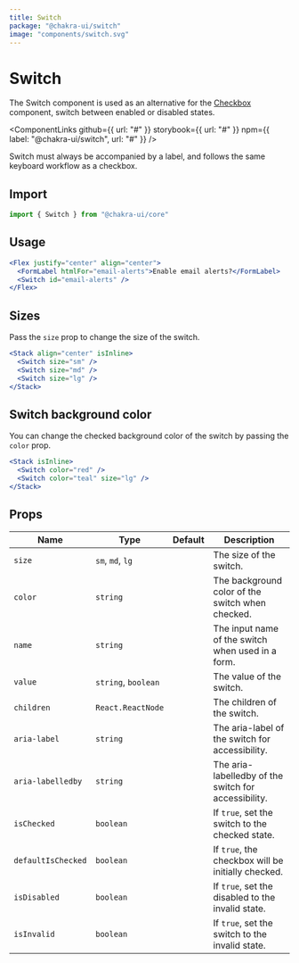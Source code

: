 ```yaml
---
title: Switch
package: "@chakra-ui/switch"
image: "components/switch.svg"
---
```



# Switch

The Switch component is used as an alternative for the [Checkbox](/checkbox)
component, switch between enabled or disabled states.

<ComponentLinks
  github={{ url: "#" }}
  storybook={{ url: "#" }}
  npm={{ label: "@chakra-ui/switch", url: "#" }}
/>

<carbon-ad></carbon-ad>

Switch must always be accompanied by a label, and follows the same keyboard
workflow as a checkbox.

## Import

```js
import { Switch } from "@chakra-ui/core"
```

## Usage

```jsx
<Flex justify="center" align="center">
  <FormLabel htmlFor="email-alerts">Enable email alerts?</FormLabel>
  <Switch id="email-alerts" />
</Flex>
```

## Sizes

Pass the `size` prop to change the size of the switch.

```jsx
<Stack align="center" isInline>
  <Switch size="sm" />
  <Switch size="md" />
  <Switch size="lg" />
</Stack>
```

## Switch background color

You can change the checked background color of the switch by passing the `color`
prop.

```jsx
<Stack isInline>
  <Switch color="red" />
  <Switch color="teal" size="lg" />
</Stack>
```

## Props

| Name               | Type                | Default | Description                                          |
| ------------------ | ------------------- | ------- | ---------------------------------------------------- |
| `size`             | `sm`, `md`, `lg`    |         | The size of the switch.                              |
| `color`            | `string`            |         | The background color of the switch when checked.     |
| `name`             | `string`            |         | The input name of the switch when used in a form.    |
| `value`            | `string`, `boolean` |         | The value of the switch.                             |
| `children`         | `React.ReactNode`   |         | The children of the switch.                          |
| `aria-label`       | `string`            |         | The aria-label of the switch for accessibility.      |
| `aria-labelledby`  | `string`            |         | The aria-labelledby of the switch for accessibility. |
| `isChecked`        | `boolean`           |         | If `true`, set the switch to the checked state.      |
| `defaultIsChecked` | `boolean`           |         | If `true`, the checkbox will be initially checked.   |
| `isDisabled`       | `boolean`           |         | If `true`, set the disabled to the invalid state.    |
| `isInvalid`        | `boolean`           |         | If `true`, set the switch to the invalid state.      |
